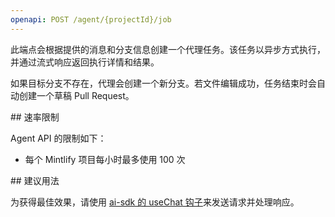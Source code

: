 ```yaml
---
openapi: POST /agent/{projectId}/job
---
```


此端点会根据提供的消息和分支信息创建一个代理任务。该任务以异步方式执行，并通过流式响应返回执行详情和结果。

如果目标分支不存在，代理会创建一个新分支。若文件编辑成功，任务结束时会自动创建一个草稿 Pull Request。

<div id="rate-limits">
  ## 速率限制
</div>

Agent API 的限制如下：

- 每个 Mintlify 项目每小时最多使用 100 次

<div id="suggested-usage">
  ## 建议用法
</div>

为获得最佳效果，请使用 [ai-sdk 的 useChat 钩子](https://ai-sdk.dev/docs/reference/ai-sdk-ui/use-chat#usechat)来发送请求并处理响应。